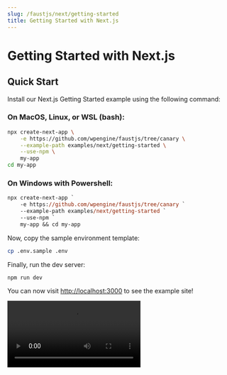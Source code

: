 ```yaml
---
slug: /faustjs/next/getting-started
title: Getting Started with Next.js
---
```


# Getting Started with Next.js

## Quick Start

Install our Next.js Getting Started example using the following command:

### On MacOS, Linux, or WSL (bash):

```bash
npx create-next-app \
    -e https://github.com/wpengine/faustjs/tree/canary \
    --example-path examples/next/getting-started \
    --use-npm \
    my-app
cd my-app
```

### On Windows with Powershell:

```ps
npx create-next-app `
    -e https://github.com/wpengine/faustjs/tree/canary `
    --example-path examples/next/getting-started `
    --use-npm `
    my-app && cd my-app
```

Now, copy the sample environment template:

```bash
cp .env.sample .env
```

Finally, run the dev server:

```bash
npm run dev
```

You can now visit [http://localhost:3000](http://localhost:3000) to see the example site!

<Video src="https://user-images.githubusercontent.com/785258/128942790-475f1e87-c754-445b-89c6-62bd102c0f06.mp4" />

Currently, the posts and pages you see are coming from our WordPress site at [https://headlessfw.wpengine.com](https://headlessfw.wpengine.com). In the next step, we'll show you how to hook up your own WordPress site.

## Connecting your WordPress site

The example app above loads WordPress content from the demo site at [https://headlessfw.wpengine.com](https://headlessfw.wpengine.com).

To point it to a different WordPress site, first, [make sure you have setup the necessary WordPress plugins.](../tutorial/setup-faustjs#installing-plugins-on-wordpress)

Once the necessary plugins have been installed, open the `.env` file you created earlier. It should look something like this:

```bash
# Your WordPress site URL
NEXT_PUBLIC_WORDPRESS_URL=https://headlessfw.wpengine.com

# Plugin secret found in WordPress Settings->Headless
WP_HEADLESS_SECRET=YOUR_PLUGIN_SECRET
```

Update the `NEXT_PUBLIC_WORDPRESS_URL` value with your WordPress site URL (be sure to include `http://` or `https://`).

Additionally, update the `WP_HEADLESS_SECRET` value with the secret key found in Settings → Headless in your WordPress admin panel to support previews.

<img
  src="../assets/img/headless-admin-secret.png"
  alt="The Headless WordPress admin interface with a red rectangle around the Secret Key field"
/>
